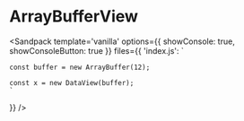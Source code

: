 # ArrayBufferView


<Sandpack
  template='vanilla'
  options={{
    showConsole: true,
    showConsoleButton: true
  }}
  files={{
    'index.js': `
    
    const buffer = new ArrayBuffer(12);

    const x = new DataView(buffer);
    `

}}
/>
